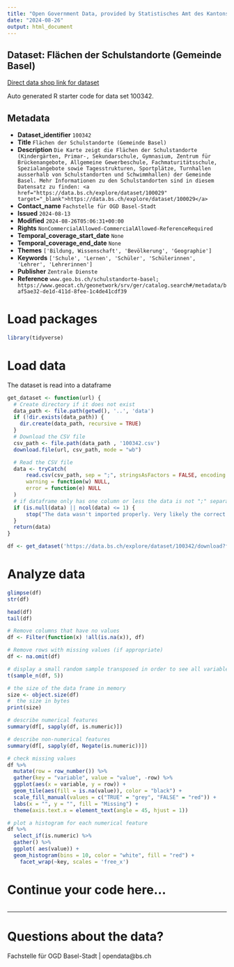 ```yaml
---
title: "Open Government Data, provided by Statistisches Amt des Kantons Basel-Stadt - Fachstelle OGD"
date: "2024-08-26"
output: html_document
---
```


## Dataset: Flächen der Schulstandorte (Gemeinde Basel)

[Direct data shop link for dataset](https://data.bs.ch/explore/dataset/100342)

Auto generated R starter code for data set 100342.

## Metadata

- **Dataset_identifier** `100342`
- **Title** `Flächen der Schulstandorte (Gemeinde Basel)`
- **Description** `Die Karte zeigt die Flächen der Schulstandorte (Kindergärten, Primar-, Sekundarschule, Gymnasium, Zentrum für Brückenangebote, Allgemeine Gewerbeschule, Fachmaturitätsschule, Spezialangebote sowie Tagesstrukturen, Sportplätze, Turnhallen ausserhalb von Schulstandorten und Schwimmhallen) der Gemeinde Basel. Mehr Informationen zu den Schulstandorten sind in diesem Datensatz zu finden: <a href="https://data.bs.ch/explore/dataset/100029" target="_blank">https://data.bs.ch/explore/dataset/100029</a>`
- **Contact_name** `Fachstelle für OGD Basel-Stadt`
- **Issued** `2024-08-13`
- **Modified** `2024-08-26T05:06:31+00:00`
- **Rights** `NonCommercialAllowed-CommercialAllowed-ReferenceRequired`
- **Temporal_coverage_start_date** `None`
- **Temporal_coverage_end_date** `None`
- **Themes** `['Bildung, Wissenschaft', 'Bevölkerung', 'Geographie']`
- **Keywords** `['Schule', 'Lernen', 'Schüler', 'Schülerinnen', 'Lehrer', 'Lehrerinnen']`
- **Publisher** `Zentrale Dienste`
- **Reference** `www.geo.bs.ch/schulstandorte-basel; https://www.geocat.ch/geonetwork/srv/ger/catalog.search#/metadata/baf5ae32-de1d-411d-8fee-1c4de41cdf39`


# Load packages

```r

library(tidyverse)
```

# Load data

The dataset is read into a dataframe

```r
get_dataset <- function(url) {
  # Create directory if it does not exist
  data_path <- file.path(getwd(), '..', 'data')
  if (!dir.exists(data_path)) {
    dir.create(data_path, recursive = TRUE)
  }
  # Download the CSV file
  csv_path <- file.path(data_path , '100342.csv')
  download.file(url, csv_path, mode = "wb")

  # Read the CSV file
  data <- tryCatch(
      read.csv(csv_path, sep = ";", stringsAsFactors = FALSE, encoding = "UTF-8"),
      warning = function(w) NULL,
      error = function(e) NULL
  )
  # if dataframe only has one column or less the data is not ";" separated
  if (is.null(data) || ncol(data) <= 1) {
      stop("The data wasn't imported properly. Very likely the correct separator couldn't be found.\nPlease check the dataset manually and adjust the code.")
  }
  return(data)
}
```

```r

df <- get_dataset('https://data.bs.ch/explore/dataset/100342/download?format=csv&timezone=Europe%2FZurich')

```

# Analyze data

```r

glimpse(df)
str(df)

head(df)
tail(df)

```

```r
# Remove columns that have no values
df <- Filter(function(x) !all(is.na(x)), df)

# Remove rows with missing values (if appropriate)
df <- na.omit(df)
```

```r
# display a small random sample transposed in order to see all variables
t(sample_n(df, 5))
```

```r
# the size of the data frame in memory
size <- object.size(df)
#  the size in bytes
print(size)
```

```r
# describe numerical features
summary(df[, sapply(df, is.numeric)])
```

```r
# describe non-numerical features
summary(df[, sapply(df, Negate(is.numeric))])
```

```r
# check missing values
df %>%
  mutate(row = row_number()) %>%
  gather(key = "variable", value = "value", -row) %>%
  ggplot(aes(x = variable, y = row)) +
  geom_tile(aes(fill = is.na(value)), color = "black") +
  scale_fill_manual(values = c("TRUE" = "grey", "FALSE" = "red")) +
  labs(x = "", y = "", fill = "Missing") +
  theme(axis.text.x = element_text(angle = 45, hjust = 1))
```

```r
# plot a histogram for each numerical feature
df %>%
  select_if(is.numeric) %>%
  gather() %>%
  ggplot( aes(value)) +
  geom_histogram(bins = 10, color = "white", fill = "red") +
    facet_wrap(~key, scales = 'free_x')
```

# Continue your code here...

```r

```
------------------------------------------------------------------------

# Questions about the data?

Fachstelle für OGD Basel-Stadt | opendata@bs.ch
